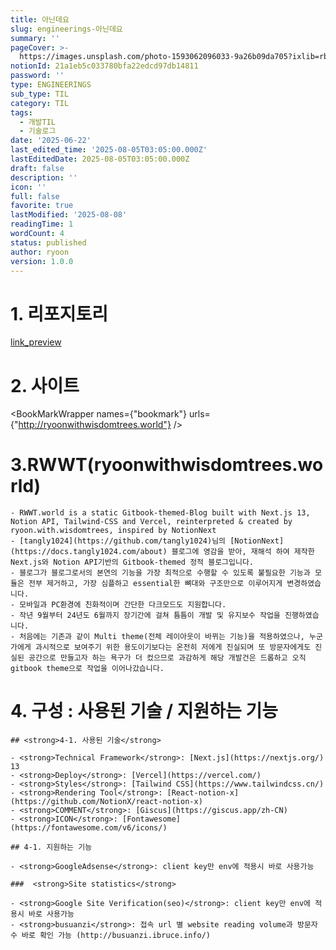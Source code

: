 ```yaml
---
title: 아닌데요
slug: engineerings-아닌데요
summary: ''
pageCover: >-
  https://images.unsplash.com/photo-1593062096033-9a26b09da705?ixlib=rb-4.0.3&q=85&fm=jpg&crop=entropy&cs=srgb
notionId: 21a1eb5c033780bfa22edcd97db14811
password: ''
type: ENGINEERINGS
sub_type: TIL
category: TIL
tags:
  - 개발TIL
  - 기술로그
date: '2025-06-22'
last_edited_time: '2025-08-05T03:05:00.000Z'
lastEditedDate: 2025-08-05T03:05:00.000Z
draft: false
description: ''
icon: ''
full: false
favorite: true
lastModified: '2025-08-08'
readingTime: 1
wordCount: 4
status: published
author: ryoon
version: 1.0.0
---
```


# 1. 리포지토리


[link_preview](https://github.com/ryoon-with-wisdomtrees/ryoon-gitbook-next)


# 2. 사이트


<BookMarkWrapper names={"bookmark"} urls={"http://ryoonwithwisdomtrees.world"} />


# 3.RWWT(ryoonwithwisdomtrees.world)

    - RWWT.world is a static Gitbook-themed-Blog built with Next.js 13, Notion API, Tailwind-CSS and Vercel, reinterpreted & created by ryoon.with.wisdomtrees, inspired by NotionNext
    - [tangly1024](https://github.com/tangly1024)님의 [NotionNext](https://docs.tangly1024.com/about) 블로그에 영감을 받아, 재해석 하여 제작한 Next.js와 Notion API기반의 Gitbook-themed 정적 블로그입니다.
    - 블로그가 블로그로서의 본연의 기능을 가장 최적으로 수행할 수 있도록 불필요한 기능과 모듈은 전부 제거하고, 가장 심플하고 essential한 뼈대와 구조만으로 이루어지게 변경하였습니다.
    - 모바일과 PC환경에 친화적이며 간단한 다크모드도 지원합니다.
    - 작년 9월부터 24년도 6월까지 장기간에 걸쳐 틈틈이 개발 및 유지보수 작업을 진행하였습니다.
    - 처음에는 기존과 같이 Multi theme(전체 레이아웃이 바뀌는 기능)을 적용하였으나, 누군가에게 과시적으로 보여주기 위한 용도이기보다는 온전히 저에게 진실되며 또 방문자에게도 진실된 공간으로 만들고자 하는 욕구가 더 컸으므로 과감하게 해당 개발건은 드롭하고 오직 gitbook theme으로 작업을 이어나갔습니다.

# 4. <strong>구성 : 사용된 기술 / 지원하는 기능</strong>


    ## <strong>4-1. 사용된 기술</strong>

    - <strong>Technical Framework</strong>: [Next.js](https://nextjs.org/) 13
    - <strong>Deploy</strong>: [Vercel](https://vercel.com/)
    - <strong>Styles</strong>: [Tailwind CSS](https://www.tailwindcss.cn/)
    - <strong>Rendering Tool</strong>: [React-notion-x](https://github.com/NotionX/react-notion-x)
    - <strong>COMMENT</strong>: [Giscus](https://giscus.app/zh-CN)
    - <strong>ICON</strong>: [Fontawesome](https://fontawesome.com/v6/icons/)

    ## 4-1. 지원하는 기능

    - <strong>GoogleAdsense</strong>: client key만 env에 적용시 바로 사용가능

    ###  <strong>Site statistics</strong>

    - <strong>Google Site Verification(seo)</strong>: client key만 env에 적용시 바로 사용가능
    - <strong>busuanzi</strong>: 접속 url 별 website reading volume과 방문자 수 바로 확인 가능 (http://busuanzi.ibruce.info/)
